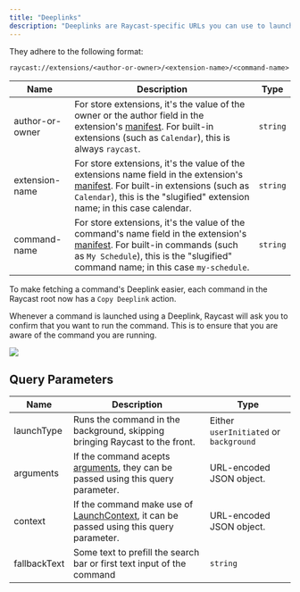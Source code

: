 ```yaml
---
title: "Deeplinks"
description: "Deeplinks are Raycast-specific URLs you can use to launch any command, as long as it's installed an enabled in Raycast."
---
```


They adhere to the following format:

```
raycast://extensions/<author-or-owner>/<extension-name>/<command-name>
```

| Name            | Description                                                                                                                                                                                                                             | Type     |
| --------------- | --------------------------------------------------------------------------------------------------------------------------------------------------------------------------------------------------------------------------------------- | -------- |
| author-or-owner | For store extensions, it's the value of the owner or the author field in the extension's [manifest](/information/manifest). For built-in extensions (such as `Calendar`), this is always `raycast`.                                     | `string` |
| extension-name  | For store extensions, it's the value of the extensions name field in the extension's [manifest](/information/manifest). For built-in extensions (such as `Calendar`), this is the "slugified" extension name; in this case calendar.    | `string` |
| command-name    | For store extensions, it's the value of the command's name field in the extension's [manifest](/information/manifest). For built-in commands (such as `My Schedule`), this is the "slugified" command name; in this case `my-schedule`. | `string` |

To make fetching a command's Deeplink easier, each command in the Raycast root now has a `Copy Deeplink` action.

<Info>
  Whenever a command is launched using a Deeplink, Raycast will ask you to
  confirm that you want to run the command. This is to ensure that you are aware
  of the command you are running.
</Info>

![](/images/deeplink-confirmation.png)

## Query Parameters

| Name         | Description                                                                                                                      | Type                                   |
| ------------ | -------------------------------------------------------------------------------------------------------------------------------- | -------------------------------------- |
| launchType   | Runs the command in the background, skipping bringing Raycast to the front.                                                      | Either `userInitiated` or `background` |
| arguments    | If the command acepts [arguments](/information/lifecycle/arguments), they can be passed using this query parameter.              | URL-encoded JSON object.               |
| context      | If the command make use of [LaunchContext](/api-reference/utilities#launchcontext), it can be passed using this query parameter. | URL-encoded JSON object.               |
| fallbackText | Some text to prefill the search bar or first text input of the command                                                           | `string`                               |
